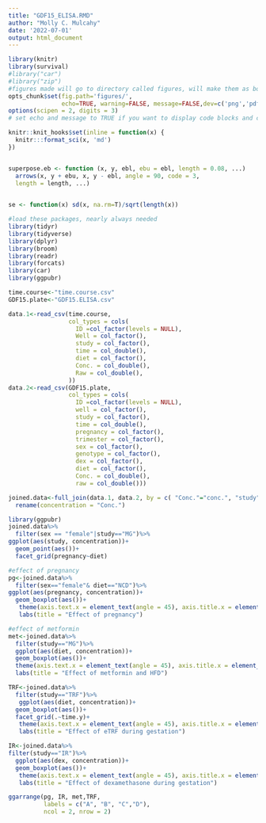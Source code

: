 ```yaml
---
title: "GDF15_ELISA.RMD"
author: "Molly C. Mulcahy"
date: '2022-07-01'
output: html_document
---
```



```r
library(knitr)
library(survival)
#library("car")
#library("zip")
#figures made will go to directory called figures, will make them as both png and pdf files 
opts_chunk$set(fig.path='figures/',
               echo=TRUE, warning=FALSE, message=FALSE,dev=c('png','pdf'))
options(scipen = 2, digits = 3)
# set echo and message to TRUE if you want to display code blocks and code output respectively

knitr::knit_hooks$set(inline = function(x) {
  knitr:::format_sci(x, 'md')
})


superpose.eb <- function (x, y, ebl, ebu = ebl, length = 0.08, ...)
  arrows(x, y + ebu, x, y - ebl, angle = 90, code = 3,
  length = length, ...)

  
se <- function(x) sd(x, na.rm=T)/sqrt(length(x))

#load these packages, nearly always needed
library(tidyr)
library(tidyverse)
library(dplyr)
library(broom)
library(readr)
library(forcats)
library(car)
library(ggpubr)
```


```r

time.course<-"time.course.csv"
GDF15.plate<-"GDF15.ELISA.csv"

data.1<-read_csv(time.course,
                 col_types = cols(
                   ID =col_factor(levels = NULL),
                   Well = col_factor(),
                   study = col_factor(),
                   time = col_double(),
                   diet = col_factor(),
                   Conc. = col_double(),
                   Raw = col_double(),
                 ))
data.2<-read_csv(GDF15.plate,
                 col_types = cols(
                   ID =col_factor(levels = NULL),
                   well = col_factor(),
                   study = col_factor(),
                   time = col_double(),
                   pregnancy = col_factor(),
                   trimester = col_factor(),
                   sex = col_factor(),
                   genotype = col_factor(),
                   dex = col_factor(),
                   diet = col_factor(),
                   Conc. = col_double(),
                   raw = col_double()))

joined.data<-full_join(data.1, data.2, by = c( "Conc."="conc.", "study"="study", "ID"="ID", "Well" = "well", "diet"="diet"))%>%
  rename(concentration = "Conc.")
```

```R
library(ggpubr)
joined.data%>%
  filter(sex == "female"|study=="MG")%>%
ggplot(aes(study, concentration))+
  geom_point(aes())+
  facet_grid(pregnancy~diet)

#effect of pregnancy
pg<-joined.data%>%
  filter(sex=="female"& diet=="NCD")%>%
ggplot(aes(pregnancy, concentration))+
  geom_boxplot(aes())+
   theme(axis.text.x = element_text(angle = 45), axis.title.x = element_blank())+
   labs(title = "Effect of pregnancy")

#effect of metformin
met<-joined.data%>%
  filter(study=="MG")%>%
  ggplot(aes(diet, concentration))+
  geom_boxplot(aes())+
  theme(axis.text.x = element_text(angle = 45), axis.title.x = element_blank())+
  labs(title = "Effect of metformin and HFD")

TRF<-joined.data%>%
  filter(study=="TRF")%>%
   ggplot(aes(diet, concentration))+
  geom_boxplot(aes())+
  facet_grid(.~time.y)+
   theme(axis.text.x = element_text(angle = 45), axis.title.x = element_blank())+
   labs(title = "Effect of eTRF during gestation")

IR<-joined.data%>%
filter(study=="IR")%>%
  ggplot(aes(dex, concentration))+
  geom_boxplot(aes())+
   theme(axis.text.x = element_text(angle = 45), axis.title.x = element_blank())+
   labs(title = "Effect of dexamethasone during gestation")

ggarrange(pg, IR, met,TRF,
          labels = c("A", "B", "C","D"),
          ncol = 2, nrow = 2)
```

